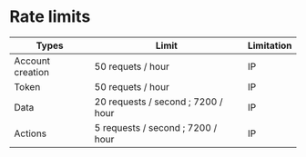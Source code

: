 # Rate limits

| Types            | Limit                              | Limitation |
| ---------------- | ---------------------------------- | ---------- |
| Account creation | 50 requets / hour                  | IP         |
| Token            | 50 requets / hour                  | IP         |
| Data             | 20 requests / second ; 7200 / hour | IP         |
| Actions          | 5 requests / second ; 7200 / hour  | IP         |

  